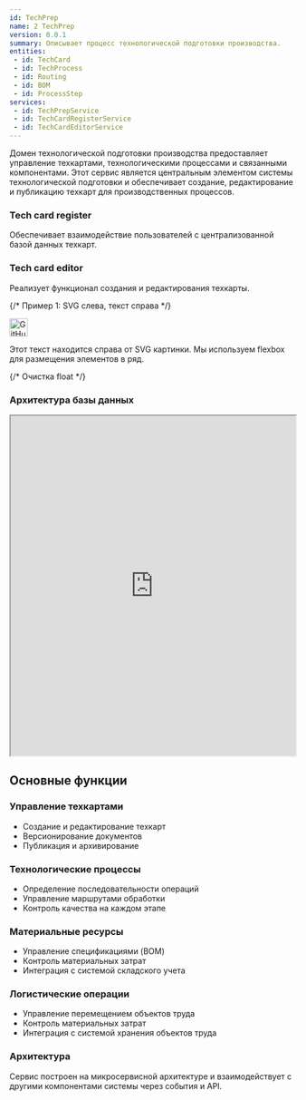 ```yaml
---
id: TechPrep
name: 2 TechPrep
version: 0.0.1
summary: Описывает процесс технологической подготовки производства.
entities: 
 - id: TechCard
 - id: TechProcess
 - id: Routing
 - id: BOM
 - id: ProcessStep
services:
 - id: TechPrepService
 - id: TechCardRegisterService
 - id: TechCardEditorService
---
```


Домен технологической подготовки производства предоставляет управление техкартами, технологическими процессами и связанными компонентами. Этот сервис является центральным элементом системы технологической подготовки и обеспечивает создание, редактирование и публикацию техкарт для производственных процессов.

### Tech card register
Обеспечивает взаимодействие пользователей с централизованной базой данных техкарт.

### Tech card editor 
Реализует функционал создания и редактирования техкарты.

{/* Пример 1: SVG слева, текст справа */}
<div style={{ display: 'flex', alignItems: 'center', gap: '20px', margin: '20px 0' }}>
  <img src="/icons/Duplicate24.svg" alt="GitHub" width="32" height="32" />
  <div>
    <p>Этот текст находится справа от SVG картинки. Мы используем flexbox для размещения элементов в ряд.</p>
  </div>
</div>

{/* Очистка float */}
<div style={{ clear: 'both' }}></div>

<EntityMap id="TechPrep" />

### **Архитектура базы данных**
<iframe 
  src="https://pixso.net/app/board/DrbCuonN5K_R9A22wOJ4Fg" 
  width="100%" 
  height="600px" 
  style={{ border: '1px solid #ccc' }}
  title="Техкарта PDF"
>
  <p>Ваш браузер не поддерживает просмотр PDF. 
  <a href="/path/to/your/document.pdf" target="_blank">Скачать PDF</a></p>
</iframe>

## Основные функции
### Управление техкартами

  * Создание и редактирование техкарт
  * Версионирование документов
  * Публикация и архивирование

### Технологические процессы

  * Определение последовательности операций
  * Управление маршрутами обработки
  * Контроль качества на каждом этапе

### Материальные ресурсы

  * Управление спецификациями (BOM)
  * Контроль материальных затрат
  * Интеграция с системой складского учета

### Логистические операции

  * Управление перемещением объектов труда
  * Контроль материальных затрат
  *  Интеграция с системой хранения объектов труда

### Архитектура

Сервис построен на микросервисной архитектуре и взаимодействует с другими компонентами системы через события и API.

